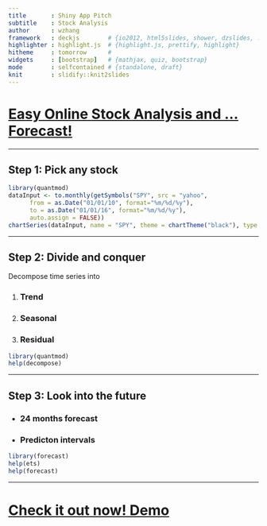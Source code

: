 ```yaml
---
title       : Shiny App Pitch 
subtitle    : Stock Analysis
author      : wzhang
framework   : deckjs        # {io2012, html5slides, shower, dzslides, ...}
highlighter : highlight.js  # {highlight.js, prettify, highlight}
hitheme     : tomorrow      # 
widgets     : [bootstrap]   # {mathjax, quiz, bootstrap}
mode        : selfcontained # {standalone, draft}
knit        : slidify::knit2slides
---
```


# [Easy Online Stock Analysis and ... Forecast!](https://github.com/wzhangmmm/ShinyApp.git)

---

## Step 1: Pick any stock

```r
library(quantmod)
dataInput <- to.monthly(getSymbols("SPY", src = "yahoo",
      from = as.Date("01/01/10", format="%m/%d/%y"),
      to = as.Date("01/01/16", format="%m/%d/%y"),
      auto.assign = FALSE))
chartSeries(dataInput, name = "SPY", theme = chartTheme("black"), type = "candlesticks", TA=NULL)
```

--- 

## Step 2: Divide and conquer

Decompose time series into

1. <h3>Trend</h3>
2. <h3>Seasonal</h3>
3. <h3>Residual</h3>

```r
library(quantmod)
help(decompose)
```

--- 


## Step 3: Look into the future

- <h3>24 months forecast</h3>
- <h3>Predicton intervals</h3>

```r
library(forecast)
help(ets)
help(forecast)
```

---

# [Check it out now! Demo](https://wzhang.shinyapps.io/shinyapp/)


